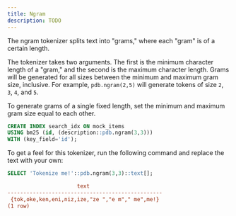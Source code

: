 ```yaml
---
title: Ngram
description: TODO
---
```


The ngram tokenizer splits text into "grams," where each "gram" is of a certain length.

The tokenizer takes two arguments. The first is the minimum character length of a "gram," and the second is the maximum character length. Grams will be generated for all sizes between
the minimum and maximum gram size, inclusive. For example, `pdb.ngram(2,5)` will generate tokens of size `2`, `3`, `4`, and `5`.

To generate grams of a single fixed length, set the minimum and maximum gram size equal to each other.

```sql
CREATE INDEX search_idx ON mock_items
USING bm25 (id, (description::pdb.ngram(3,3)))
WITH (key_field='id');
```

To get a feel for this tokenizer, run the following command and replace the text with your own:

```sql
SELECT 'Tokenize me!'::pdb.ngram(3,3)::text[];
```

```ini Expected Response
                      text
-------------------------------------------------
 {tok,oke,ken,eni,niz,ize,"ze ","e m"," me",me!}
(1 row)
```
